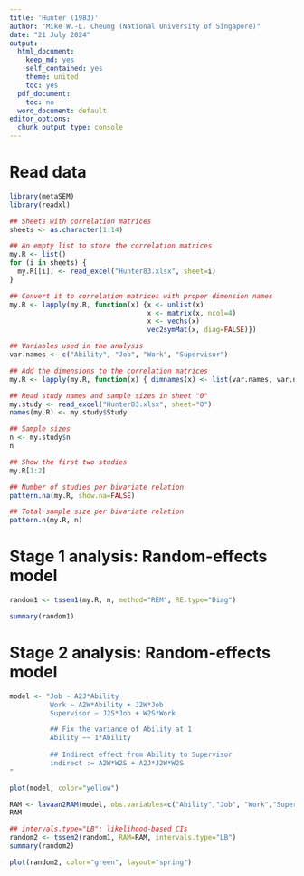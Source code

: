 ```yaml
---
title: 'Hunter (1983)'
author: "Mike W.-L. Cheung (National University of Singapore)"
date: "21 July 2024"
output:
  html_document:
    keep_md: yes
    self_contained: yes
    theme: united
    toc: yes
  pdf_document:
    toc: no
  word_document: default
editor_options: 
  chunk_output_type: console
---
```


# Read data
```r
library(metaSEM)
library(readxl)

## Sheets with correlation matrices
sheets <- as.character(1:14)

## An empty list to store the correlation matrices
my.R <- list()
for (i in sheets) {
  my.R[[i]] <- read_excel("Hunter83.xlsx", sheet=i)
}

## Convert it to correlation matrices with proper dimension names
my.R <- lapply(my.R, function(x) {x <- unlist(x)
                                  x <- matrix(x, ncol=4)
                                  x <- vechs(x)
                                  vec2symMat(x, diag=FALSE)})

## Variables used in the analysis
var.names <- c("Ability", "Job", "Work", "Supervisor")

## Add the dimensions to the correlation matrices
my.R <- lapply(my.R, function(x) { dimnames(x) <- list(var.names, var.names); x})

## Read study names and sample sizes in sheet "0"
my.study <- read_excel("Hunter83.xlsx", sheet="0")
names(my.R) <- my.study$Study

## Sample sizes
n <- my.study$n
n

## Show the first two studies
my.R[1:2]

## Number of studies per bivariate relation
pattern.na(my.R, show.na=FALSE)

## Total sample size per bivariate relation
pattern.n(my.R, n)
```

# Stage 1 analysis: Random-effects model
```r
random1 <- tssem1(my.R, n, method="REM", RE.type="Diag")

summary(random1)
```

# Stage 2 analysis: Random-effects model
```r
model <- "Job ~ A2J*Ability
          Work ~ A2W*Ability + J2W*Job
          Supervisor ~ J2S*Job + W2S*Work

          ## Fix the variance of Ability at 1
          Ability ~~ 1*Ability
          
          ## Indirect effect from Ability to Supervisor
          indirect := A2W*W2S + A2J*J2W*W2S
"

plot(model, color="yellow")

RAM <- lavaan2RAM(model, obs.variables=c("Ability","Job", "Work","Supervisor"))
RAM

## intervals.type="LB": likelihood-based CIs
random2 <- tssem2(random1, RAM=RAM, intervals.type="LB")
summary(random2)

plot(random2, color="green", layout="spring")
```
